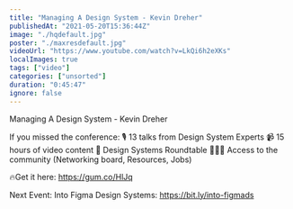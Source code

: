 ```yaml
---
title: "Managing A Design System - Kevin Dreher"
publishedAt: "2021-05-20T15:36:44Z"
image: "./hqdefault.jpg"
poster: "./maxresdefault.jpg"
videoUrl: "https://www.youtube.com/watch?v=LkQi6h2eXKs"
localImages: true
tags: ["video"]
categories: ["unsorted"]
duration: "0:45:47"
ignore: false
---
```

Managing A Design System - Kevin Dreher

If you missed the conference:
🎙 13 talks from Design System Experts
📹 15 hours of video content
🎨 Design Systems Roundtable
🧑🏼‍💻 Access to the community (Networking board, Resources, Jobs)

🔥Get it here: https://gum.co/HlJq​

Next Event: Into Figma Design Systems:
https://bit.ly/into-figmads
